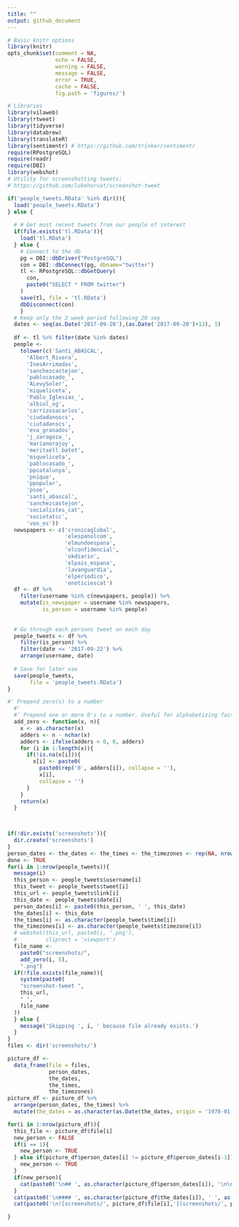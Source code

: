```yaml
---
title: ""
output: github_document
---
```



```r
# Basic knitr options
library(knitr)
opts_chunk$set(comment = NA, 
               echo = FALSE, 
               warning = FALSE, 
               message = FALSE, 
               error = TRUE, 
               cache = FALSE,
               fig.path = 'figures/')
```



```r
# Libraries
library(vilaweb)
library(rtweet)
library(tidyverse)
library(databrew)
library(translateR)
library(sentimentr) # https://github.com/trinker/sentimentr
require(RPostgreSQL)
require(readr)  
require(DBI)
library(webshot)
# Utility for screenshotting tweets:
# https://github.com/lukehorvat/screenshot-tweet
```

```r
if('people_tweets.RData' %in% dir()){
  load('people_tweets.RData')
} else {
  
  # # Get most recent tweets from our people of interest
  if(file.exists('tl.RData')){
    load('tl.RData')
  } else {
    # Connect to the db
    pg = DBI::dbDriver("PostgreSQL")
    con = DBI::dbConnect(pg, dbname="twitter")
    tl <- RPostgreSQL::dbGetQuery(
      con,
      paste0("SELECT * FROM twitter")
    )
    save(tl, file = 'tl.RData')  
    dbDisconnect(con)
    }
  # Keep only the 2 week period following 20 sep
  dates <- seq(as.Date('2017-09-20'),(as.Date('2017-09-20')+13), 1)
  
  df <- tl %>% filter(date %in% dates)
  people <- 
    tolower(c('Santi_ABASCAL',
      'Albert_Rivera',
      'InesArrimadas',
      'sanchezcastejon',
      'pablocasado_',
      'ALevySoler',
      'miqueliceta',
      'Pablo_Iglesias_',
      'albiol_xg',
      'carrizosacarlos',
      'ciudadanoscs',
      'ciutadanscs',
      'eva_granados',
      'j_zaragoza_',
      'marianorajoy',
      'meritxell_batet',
      'miqueliceta',
      'pablocasado_',
      'ppcatalunya',
      'pnique',
      'ppopular',
      'psoe',
      'santi_abascal',
      'sanchezcastejon',
      'socialistes_cat',
      'societatcc',
      'vox_es'))
  newspapers <- c('cronicaglobal',
                  'elespanolcom', 
                  'elmundoespana',
                  'elconfidencial',
                  'okdiario',
                  'elpais_espana',
                  'lavanguardia',
                  'elperiodico',
                  'enoticiescat')
  df <- df %>%
    filter(username %in% c(newspapers, people)) %>%
    mutate(is_newspaper = username %in% newspapers,
           is_person = username %in% people)
  
  
  # Go through each persons tweet on each day
  people_tweets <- df %>%
    filter(is_person) %>%
    filter(date <= '2017-09-22') %>%
    arrange(username, date)
  
  # Save for later use
  save(people_tweets,
       file = 'people_tweets.RData')
}

#' Prepend zero(s) to a number
  #' 
  #' Prepend one or more 0's to a number. Useful for alphabetizing facto levels named with numbers.
  add_zero <- function(x, n){
    x <- as.character(x)
    adders <- n - nchar(x)
    adders <- ifelse(adders < 0, 0, adders)
    for (i in 1:length(x)){
      if(!is.na(x[i])){
        x[i] <- paste0(
          paste0(rep('0', adders[i]), collapse = ''),
          x[i],
          collapse = '')  
      } 
    }
    return(x)
  }
  


if(!dir.exists('screenshots')){
  dir.create('screenshots')
}
person_dates <- the_dates <- the_times <- the_timezones <- rep(NA, nrow(people_tweets))
done <- TRUE
for(i in 1:nrow(people_tweets)){
  message(i)
  this_person <- people_tweets$username[i]
  this_tweet <- people_tweets$tweet[i]
  this_url <- people_tweets$link[i]
  this_date <- people_tweets$date[i]
  person_dates[i] <- paste0(this_person, ' ', this_date)
  the_dates[i] <- this_date
  the_times[i] <- as.character(people_tweets$time[i])
  the_timezones[i] <- as.character(people_tweets$timezone[i])
  # webshot(this_url, paste0(i, '.png'), 
  #         cliprect = 'viewport')
  file_name <- 
    paste0("screenshots/",
    add_zero(i, 5),
    ".png")
  if(!file.exists(file_name)){
    system(paste0(
    "screenshot-tweet ",
    this_url,
    " ",
    file_name
  ))
  } else {
    message('Skipping ', i, ' because file already exists.')
  }
}
files <- dir('screenshots/')

picture_df <- 
  data_frame(file = files,
             person_dates,
             the_dates,
             the_times,
             the_timezones)
picture_df <- picture_df %>%
  arrange(person_dates, the_times) %>%
  mutate(the_dates = as.character(as.Date(the_dates, origin = '1970-01-01')))

```

```r
for(i in 1:nrow(picture_df)){
  this_file <- picture_df$file[i]
  new_person <- FALSE
  if(i == 1){
    new_person <- TRUE
  } else if(picture_df$person_dates[i] != picture_df$person_dates[i-1]){
    new_person <- TRUE
  }
  if(new_person){
    cat(paste0('\n## ', as.character(picture_df$person_dates[i]), '\n\n'))
  }
  cat(paste0('\n#### ', as.character(picture_df$the_dates[i]), ' ', as.character(picture_df$the_times[i]), ' ', as.character(picture_df$the_timezones[i]), '\n'))
  cat(paste0('\n![screenshots/', picture_df$file[i],'](screenshots/', picture_df$file[i], ')\n'))

}
```
